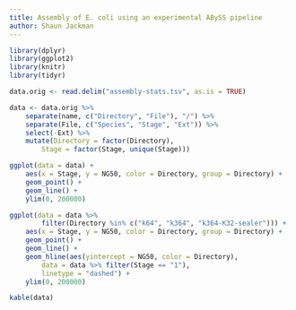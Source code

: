 ```yaml
---
title: Assembly of E. coli using an experimental ABySS pipeline
author: Shaun Jackman
---
```



```r
library(dplyr)
library(ggplot2)
library(knitr)
library(tidyr)
```

```r
data.orig <- read.delim("assembly-stats.tsv", as.is = TRUE)
```

```r
data <- data.orig %>%
	separate(name, c("Directory", "File"), "/") %>%
	separate(File, c("Species", "Stage", "Ext")) %>%
	select(-Ext) %>%
	mutate(Directory = factor(Directory),
		Stage = factor(Stage, unique(Stage)))
```

```r
ggplot(data = data) +
	aes(x = Stage, y = NG50, color = Directory, group = Directory) +
	geom_point() +
	geom_line() +
	ylim(0, 200000)
```

```r
ggplot(data = data %>%
		filter(Directory %in% c("k64", "k364", "k364-K32-sealer"))) +
	aes(x = Stage, y = NG50, color = Directory, group = Directory) +
	geom_point() +
	geom_line() +
	geom_hline(aes(yintercept = NG50, color = Directory),
		data = data %>% filter(Stage == "1"),
		linetype = "dashed") +
	ylim(0, 200000)
```

```r
kable(data)
```
